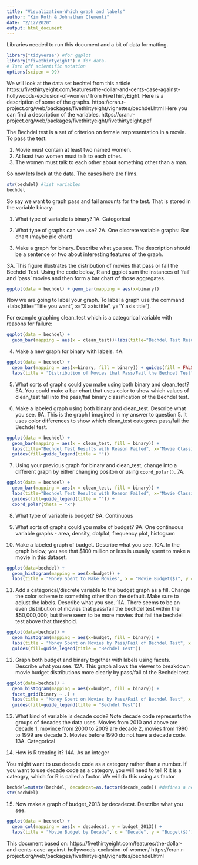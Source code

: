 ```yaml
---
title: "Visualization-Which graph and labels"
author: "Kim Roth & Johnathan Clementi"
date: "2/12/2020"
output: html_document
---
```


Libraries needed to run this document and a bit of data formatting.
```r
library("tidyverse") #for ggplot
library("fivethirtyeight") # for data.
# Turn off scientific notation
options(scipen = 99)
```

We will look at the data set bechtel from this article https://fivethirtyeight.com/features/the-dollar-and-cents-case-against-hollywoods-exclusion-of-women/ from FiveThirtyEight. 
Here is a description of some of the graphs.
https://cran.r-project.org/web/packages/fivethirtyeight/vignettes/bechdel.html
Here you can find a description of the variables.
https://cran.r-project.org/web/packages/fivethirtyeight/fivethirtyeight.pdf


The Bechdel test is a set of criterion on female rerpresentation in a movie. To pass the test:

1. Movie must contain at least two named women.
2. At least two women must talk to each other.
3. The women must talk to each other about something other than a man.

So now lets look at the data. The cases here are films.
```r
str(bechdel) #list variables
bechdel
```

So say we want to graph pass and fail amounts for the test. That is stored in the variable binary.

1. What type of variable is binary?
1A. Categorical

2. What type of graphs can we use?
2A. One discrete variable graphs:  Bar chart (maybe pie chart)

3. Make a graph for binary. Describe what you see. The description should be a sentence or two about interesting features of the graph.


3A. This figure illustrates the distribution of movies that pass or fail the Bechdel Test. Using the code below, R and ggplot sum the instances of 'fail' and 'pass' movies and then form a bar chart of those aggregates. 
```r
ggplot(data = bechdel) + geom_bar(mapping = aes(x=binary))
```



Now we are going to label your graph. 
To label a graph use the command +labs(title="Title you want", x="X axis title", y="Y axis title").

For example graphing clean_test which is a categorical variable with reasons for failure:
```r
ggplot(data = bechdel) +
  geom_bar(mapping = aes(x = clean_test))+labs(title="Bechdel Test Results with Reason Failed", x="Movie Classification",y="Number of Movies")
```



4. Make a new graph for binary with labels.
4A.
```r
ggplot(data = bechdel) + 
  geom_bar(mapping = aes(x=binary, fill = binary)) + guides(fill = FALSE) +
  labs(title = "Distribution of Movies that Pass/Fail the Bechdel Test", x="Movie Classification", y = "Number of Movies")
```



5. What sorts of graphs could you make using both binary and clean_test?
5A. You could make a bar chart that uses color to show which values of clean_test fall into the pass/fail binary classification of the Bechdel test.

6. Make a labeled graph using both binary and clean_test. Describe what you see.
6A. This is the graph I imagined in my answer to question 5. It uses color differences to show which clean_test categores pass/fail the Bechdel test.
```r
ggplot(data = bechdel) +
  geom_bar(mapping = aes(x = clean_test, fill = binary)) +
  labs(title="Bechdel Test Results with Reason Failed", x="Movie Classification",y="Number of Movies") +
  guides(fill=guide_legend(title = ""))
```


7. Using your previous graph for binary and clean_test, change into a different graph by either changing positon or using `coord_polar()`.
7A.
```r
ggplot(data = bechdel) +
  geom_bar(mapping = aes(x = clean_test, fill = binary)) +
  labs(title="Bechdel Test Results with Reason Failed", x="Movie Classification",y="Number of Movies") +
  guides(fill=guide_legend(title = "")) +
  coord_polar(theta = "x")
```

8. What type of variable is budget?
8A. Continuous


9. What sorts of graphs could you make of budget?
9A. One continuous variable graphs - area, density, dotplot, frequency plot, histogram

10. Make a labeled graph of budget. Describe what you see.
10A. In the graph below, you see that $100 million or less is usually spent to make a movie in this dataset. 
```r
ggplot(data=bechdel) +
  geom_histogram(mapping = aes(x=budget)) +
  labs(title = "Money Spent to Make Movies", x = "Movie Budget($)", y = "Number of Movies")
```


11. Add a categorical/discrete variable to the budget graph as a fill. Change the color scheme to something other than the default. Make sure to adjust the labels. Describe what you see.
11A. There seems to be an even distribution of movies that pass/fail the bechdel test within the $50,000,000; but there seem to be more movies that fail the bechdel test above that threshold.
```r
ggplot(data=bechdel) +
  geom_histogram(mapping = aes(x=budget, fill = binary)) +
  labs(title = "Money Spent on Movies by Pass/Fail of Bechdel Test", x = "Movie Budget($)", y = "Number of Movies") +
  guides(fill=guide_legend(title = "Bechdel Test"))
```


12. Graph both budget and binary together with labels using facets. Describe what you see.
12A. This graph allows the viewer to breakdown movie budget distributions more clearly by pass/fail of the Bechdel test.
```r
ggplot(data=bechdel) +
  geom_histogram(mapping = aes(x=budget, fill = binary)) +
  facet_grid(binary ~ .) +
  labs(title = "Money Spent on Movies by Pass/Fail of Bechdel Test", x = "Movie Budget($)", y = "Number of Movies") +
  guides(fill=guide_legend(title = "Bechdel Test"))
```


13. What kind of variable is decade code? Note decade code represents the groups of decades the data uses. Movies from 2010 and above are decade 1, movince from 2000 to 2009 are decade 2, movies from 1990 to 1999 are decade 3. Movies before 1990 do not have a decade code.
13A. Categorical

14. How is R treating it?
14A. As an integer



You might want to use decade code as a category rather than a number. If you want to use decade code as a category, you will need to tell R it is a cateogry, which for R is called a factor. We will do this using as.factor
```r
bechdel=mutate(bechdel, decadecat=as.factor(decade_code)) #defines a new variable decadecat that has decade code as a category. Note could just rename old variable too. This is a dplyr command, we'll talk about that soon
str(bechdel)
```

15. Now make a graph of budget_2013 by decadecat. Describe what you see.
```r
ggplot(data = bechdel) +
  geom_col(mapping = aes(x = decadecat, y = budget_2013)) +
  labs(title = "Movie Budget by Decade", x = "Decade", y = "Budget($)")
```

This document based on:
https://fivethirtyeight.com/features/the-dollar-and-cents-case-against-hollywoods-exclusion-of-women/ 
https://cran.r-project.org/web/packages/fivethirtyeight/vignettes/bechdel.html


